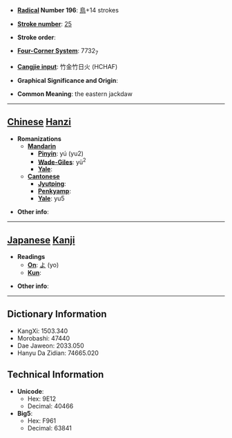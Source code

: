 * '''[[Wiktionary:Chinese radical index| Radical]] Number 196''': [[Wiktionary:Chinese radical index 鳥|鳥]]+14 strokes

* '''[[Wiktionary:Chinese total strokes index|Stroke number]]''': [[Wiktionary:Chinese total strokes index 25|25]]

* '''Stroke order''': 

* '''[[Wiktionary:Chinese four corner index|Four-Corner System]]''': 7732<sub>7</sub>

* '''[[Wiktionary:Chinese Cangjie index|Cangjie input]]''': 竹金竹日火 (HCHAF)

* '''Graphical Significance and Origin''': 

* '''Common Meaning''': the eastern jackdaw

----

== [[Chinese]] [[Hanzi]] ==

* '''Romanizations'''
** '''[[Mandarin]]'''
*** '''[[Pinyin]]''': yú (yu2)
*** '''[[Wade-Giles]]''': yü<sup>2</sup>
*** '''[[Yale]]''': 
** '''[[Cantonese]]'''
*** '''[[Jyutping]]''':
*** '''[[Penkyamp]]''': 
*** '''[[Yale]]''': yu5

* '''Other info''': 

----

== [[Japanese]] [[Kanji]] ==

* '''Readings'''
** '''[[On]]''': [[よ]] (yo)
** '''[[Kun]]''': 

* '''Other info''':  

----

== Dictionary Information ==

* KangXi: 1503.340
* Morobashi: 47440
* Dae Jaweon: 2033.050
* Hanyu Da Zidian: 74665.020

== Technical Information ==

* '''Unicode''':
** Hex: 9E12
** Decimal: 40466
* '''Big5''':
** Hex: F961
** Decimal: 63841